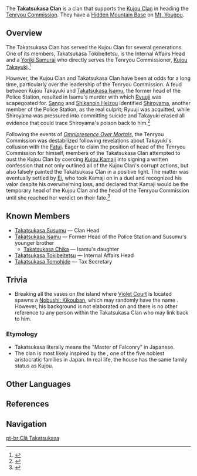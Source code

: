 {{Terminology Infobox
|image        = 
|type         = Inazuma Clans
|type2        = Families
}}
The '''Takatsukasa Clan''' is a clan that supports the [[Kujou Clan]] in heading the [[Tenryou Commission]]. They have a [[Hidden Mountain Base]] on [[Mt. Yougou]].

==Overview==
The Takatsukasa Clan has served the Kujou Clan for several generations. One of its members, Takatsukasa Tokibeitetsu, is the Internal Affairs Head and a [[Yoriki Samurai]] who directly serves the Tenryou Commissioner, [[Kujou Takayuki]].<ref>{{Ref/Enemy|Yoriki Samurai|note=as ''Takatsukasa Tokibeitetsu'' in [[Tenryou Commission Headquarters (Domain)|Tenryou Commission Headquarters]]}}</ref>

However, the Kujou Clan and Takatsukasa Clan have been at odds for a long time, particularly over the leadership of the Tenryou Commission. A feud between Kujou Takayuki and [[Takatsukasa Isamu]], the former head of the Police Station, resulted in Isamu's murder with which [[Ryuuji]] was scapegoated for. [[Sango]] and [[Shikanoin Heizou]] identified [[Shiroyama]], another member of the Police Station, as the real culprit; Ryuuji was acquitted, while Shiroyama was pressured into committing suicide and Takayuki erased all evidence that could trace Shiroyama's poison back to him.<ref>{{Ref/Quest|Long-Sealed Mystery}}</ref>

Following the events of ''[[Omnipresence Over Mortals]]'', the Tenryou Commission was destabilized following revelations about Takayuki's collusion with the [[Fatui]]. Eager to claim the position of head of the Tenryou Commission for himself, members of the Takatsukasa Clan attempted to oust the Kujou Clan by coercing [[Kujou Kamaji]] into signing a written confession that not only outlined all of the Kujou Clan's corrupt actions, but also falsely painted the Takatsukasa Clan in a positive light. The matter was eventually settled by [[Ei]], who took Kamaji on in a duel and recognized his valor despite his overwhelming loss, and declared that Kamaji would be the temporary head of the Kujou Clan and the head of the Tenryou Commission until she reached her verdict on their fate.<ref>{{Ref/Quest|To Hear Mortal Hearts}}</ref>

==Known Members==
*[[Takatsukasa Susumu]] &mdash; Clan Head
*[[Takatsukasa Isamu]] &mdash; Former Head of the Police Station and Susumu's younger brother
**[[Takatsukasa Chika]] &mdash; Isamu's daughter
*[[Takatsukasa Tokibeitetsu]] &mdash; Internal Affairs Head
*[[Takatsukasa Tomohide]] &mdash; Tax Secretary

==Trivia==
*Breaking all the vases on the island where [[Violet Court]] is located spawns a [[Nobushi: Kikouban]], which may randomly have the name {{lang|"Takatsukasa the Terrible"|ja=「悪逆非道の鷹司」}}. However, his background is not elaborated on and there is no other reference to any person within the Takatsukasa Clan who may link back to him.

===Etymology===
*Takatsukasa literally means the "Master of Falconry" in Japanese.
*The clan is most likely inspired by the {{w|Takatsukasa family}}, one of the five noblest aristocratic families in Japan. In real life, the house has the same family status as Kujou.

==Other Languages==
{{Other Languages||default_hidden=1
|en      = Takatsukasa Clan
|zhs     = 鹰司家
|zhs_rm  = Yīngsī-jiā
|zht     = 鷹司家
|zht_rm  = Yīngsī-jiā
|ja      = 鷹司家
|ja_rm   = Takatsukasa-ke
|ko      = 타카츠카사 {{tt|가문|家門}}
|ko_rm   = Takacheukasa Gamun
|es      = Clan Takatsukasa
|fr      = Clan Takatsukasa
|ru      = Клан Такацукаса
|th      = ตระกูล Takatsukasa
|th_rm   = Tra-kun Takatsukasa
|vi      = Nhà Takatsukasa
|de      = Takatsukasa-Klan
|id      = Klan Takatsukasa
|pt      = Clã Takatsukasa
|tr      = 
|tr_tl   = 
|it      = 
|it_tl   = 
}}

==References==
{{Reflist}}

==Navigation==
{{Faction Navbox}}

[[pt-br:Clã Takatsukasa]]